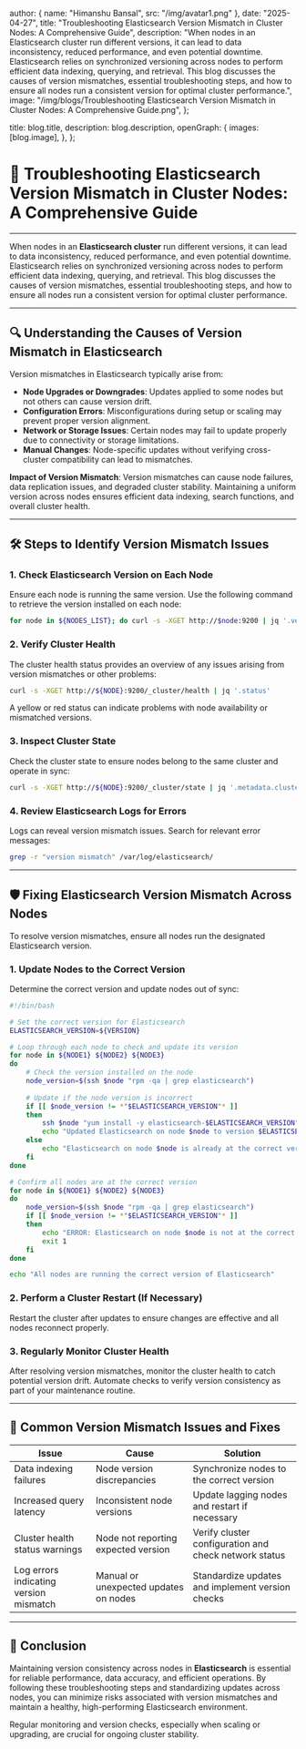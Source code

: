 
  author: { name: "Himanshu Bansal", src: "/img/avatar1.png" },
  date: "2025-04-27",
  title: "Troubleshooting Elasticsearch Version Mismatch in Cluster Nodes: A Comprehensive Guide",
  description:
    "When nodes in an Elasticsearch cluster run different versions, it can lead to data inconsistency, reduced performance, and even potential downtime. Elasticsearch relies on synchronized versioning across nodes to perform efficient data indexing, querying, and retrieval. This blog discusses the causes of version mismatches, essential troubleshooting steps, and how to ensure all nodes run a consistent version for optimal cluster performance.",
  image: "/img/blogs/Troubleshooting Elasticsearch Version Mismatch in Cluster Nodes: A Comprehensive Guide.png",
};

  title: blog.title,
  description: blog.description,
  openGraph: {
    images: [blog.image],
  },
};


# 🔧 **Troubleshooting Elasticsearch Version Mismatch in Cluster Nodes: A Comprehensive Guide**
---

When nodes in an **Elasticsearch cluster** run different versions, it can lead to data inconsistency, reduced performance, and even potential downtime. Elasticsearch relies on synchronized versioning across nodes to perform efficient data indexing, querying, and retrieval. This blog discusses the causes of version mismatches, essential troubleshooting steps, and how to ensure all nodes run a consistent version for optimal cluster performance.

---

## 🔍 **Understanding the Causes of Version Mismatch in Elasticsearch**

Version mismatches in Elasticsearch typically arise from:
- **Node Upgrades or Downgrades**: Updates applied to some nodes but not others can cause version drift.
- **Configuration Errors**: Misconfigurations during setup or scaling may prevent proper version alignment.
- **Network or Storage Issues**: Certain nodes may fail to update properly due to connectivity or storage limitations.
- **Manual Changes**: Node-specific updates without verifying cross-cluster compatibility can lead to mismatches.

**Impact of Version Mismatch**: 
Version mismatches can cause node failures, data replication issues, and degraded cluster stability. Maintaining a uniform version across nodes ensures efficient data indexing, search functions, and overall cluster health.

---

## 🛠️ **Steps to Identify Version Mismatch Issues**

### 1. **Check Elasticsearch Version on Each Node**
Ensure each node is running the same version. Use the following command to retrieve the version installed on each node:
```bash
for node in ${NODES_LIST}; do curl -s -XGET http://$node:9200 | jq '.version.number'; done
```

### 2. **Verify Cluster Health**
The cluster health status provides an overview of any issues arising from version mismatches or other problems:
```bash
curl -s -XGET http://${NODE}:9200/_cluster/health | jq '.status'
```
A yellow or red status can indicate problems with node availability or mismatched versions.

### 3. **Inspect Cluster State**
Check the cluster state to ensure nodes belong to the same cluster and operate in sync:
```bash
curl -s -XGET http://${NODE}:9200/_cluster/state | jq '.metadata.cluster_uuid'
```

### 4. **Review Elasticsearch Logs for Errors**
Logs can reveal version mismatch issues. Search for relevant error messages:
```bash
grep -r "version mismatch" /var/log/elasticsearch/
```

---

## 🛡️ **Fixing Elasticsearch Version Mismatch Across Nodes**

To resolve version mismatches, ensure all nodes run the designated Elasticsearch version.

### 1. **Update Nodes to the Correct Version**
Determine the correct version and update nodes out of sync:
```bash
#!/bin/bash

# Set the correct version for Elasticsearch
ELASTICSEARCH_VERSION=${VERSION}

# Loop through each node to check and update its version
for node in ${NODE1} ${NODE2} ${NODE3}
do
    # Check the version installed on the node
    node_version=$(ssh $node "rpm -qa | grep elasticsearch")
    
    # Update if the node version is incorrect
    if [[ $node_version != *"$ELASTICSEARCH_VERSION"* ]]
    then
        ssh $node "yum install -y elasticsearch-$ELASTICSEARCH_VERSION"
        echo "Updated Elasticsearch on node $node to version $ELASTICSEARCH_VERSION"
    else
        echo "Elasticsearch on node $node is already at the correct version"
    fi
done

# Confirm all nodes are at the correct version
for node in ${NODE1} ${NODE2} ${NODE3}
do
    node_version=$(ssh $node "rpm -qa | grep elasticsearch")
    if [[ $node_version != *"$ELASTICSEARCH_VERSION"* ]]
    then
        echo "ERROR: Elasticsearch on node $node is not at the correct version"
        exit 1
    fi
done

echo "All nodes are running the correct version of Elasticsearch"
```

### 2. **Perform a Cluster Restart (If Necessary)**
Restart the cluster after updates to ensure changes are effective and all nodes reconnect properly.

### 3. **Regularly Monitor Cluster Health**
After resolving version mismatches, monitor the cluster health to catch potential version drift. Automate checks to verify version consistency as part of your maintenance routine.

---

## 🔄 **Common Version Mismatch Issues and Fixes**

| **Issue**                          | **Cause**                                  | **Solution**                                           |
|------------------------------------|--------------------------------------------|--------------------------------------------------------|
| Data indexing failures             | Node version discrepancies                 | Synchronize nodes to the correct version               |
| Increased query latency            | Inconsistent node versions                 | Update lagging nodes and restart if necessary          |
| Cluster health status warnings     | Node not reporting expected version        | Verify cluster configuration and check network status  |
| Log errors indicating version mismatch | Manual or unexpected updates on nodes | Standardize updates and implement version checks       |

---

## 🚀 **Conclusion**

Maintaining version consistency across nodes in **Elasticsearch** is essential for reliable performance, data accuracy, and efficient operations. By following these troubleshooting steps and standardizing updates across nodes, you can minimize risks associated with version mismatches and maintain a healthy, high-performing Elasticsearch environment. 

Regular monitoring and version checks, especially when scaling or upgrading, are crucial for ongoing cluster stability.
